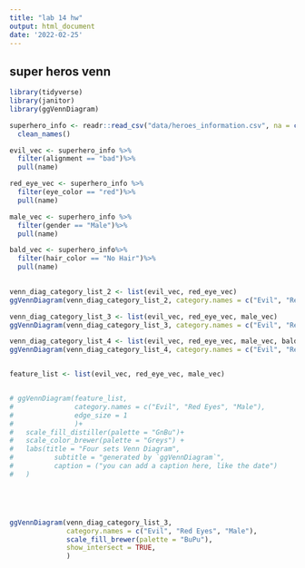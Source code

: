 ```yaml
---
title: "lab 14 hw"
output: html_document
date: '2022-02-25'
---
```


## super heros venn
```r

library(tidyverse)
library(janitor)
library(ggVennDiagram)

superhero_info <- readr::read_csv("data/heroes_information.csv", na = c("", "-99", "-"))%>%
  clean_names()

evil_vec <- superhero_info %>%
  filter(alignment == "bad")%>%
  pull(name)

red_eye_vec <- superhero_info %>%
  filter(eye_color == "red")%>%
  pull(name)

male_vec <- superhero_info %>%
  filter(gender == "Male")%>%
  pull(name)

bald_vec <- superhero_info%>%
  filter(hair_color == "No Hair")%>%
  pull(name)
  

venn_diag_category_list_2 <- list(evil_vec, red_eye_vec)
ggVennDiagram(venn_diag_category_list_2, category.names = c("Evil", "Red Eyes"))

venn_diag_category_list_3 <- list(evil_vec, red_eye_vec, male_vec)
ggVennDiagram(venn_diag_category_list_3, category.names = c("Evil", "Red Eyes", "Male"))

venn_diag_category_list_4 <- list(evil_vec, red_eye_vec, male_vec, bald_vec)
ggVennDiagram(venn_diag_category_list_4, category.names = c("Evil", "Red Eyes", "Male", "Bald"))


feature_list <- list(evil_vec, red_eye_vec, male_vec)


# ggVennDiagram(feature_list,
#               category.names = c("Evil", "Red Eyes", "Male"),
#               edge_size = 1
#               )+
#   scale_fill_distiller(palette = "GnBu")+
#   scale_color_brewer(palette = "Greys") + 
#   labs(title = "Four sets Venn Diagram",
#          subtitle = "generated by `ggVennDiagram`",
#          caption = ("you can add a caption here, like the date")
#   )





ggVennDiagram(venn_diag_category_list_3, 
              category.names = c("Evil", "Red Eyes", "Male"),
              scale_fill_brewer(palette = "BuPu"), 
              show_intersect = TRUE,
              )

```